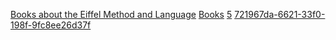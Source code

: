 [[Property:title|Books about the Eiffel Method and Language]]
[[Property:link_title|Books]]
[[Property:weight|5]]
[[Property:uuid|721967da-6621-33f0-198f-9fc8ee26d37f]]

{{SeeAlso|[http://www.eiffel.com/services/training/books.html Training and books at eiffel.com]}}




